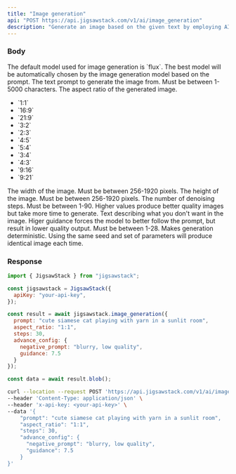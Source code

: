 ```yaml
---
title: "Image generation"
api: "POST https://api.jigsawstack.com/v1/ai/image_generation"
description: "Generate an image based on the given text by employing AI models like Flux, Stable Diffusion, DALL·E, and other top models."
---
```


### Body
<Note>
 The default model used for image generation is `flux`. The best model will be automatically chosen by the image generation model based on the prompt.
<Note> 

<ParamField body="prompt" type="string" required>
  The text prompt to generate the image from. Must be between 1-5000 characters.
</ParamField>

<ParamField body="aspect_ratio" type="string" default="4:3">
  The aspect ratio of the generated image. 
  <ul>
        <li>`1:1`</li>
        <li>`16:9`</li>
        <li>`21:9`</li>
        <li>`3:2`</li>
        <li>`2:3`</li>
        <li>`4:5`</li>
        <li>`5:4`</li>
        <li>`3:4`</li>
        <li>`4:3`</li>
        <li>`9:16`</li>
        <li>`9:21`</li>
  </ul>
</ParamField>

<ParamField body="width" type="number">
  The width of the image. Must be between 256-1920 pixels.
</ParamField>

<ParamField body="height" type="number">
  The height of the image. Must be between 256-1920 pixels.
</ParamField>

<ParamField body="steps" type="number">
  The number of denoising steps. Must be between 1-90. Higher values produce better quality images but take more time to generate.
</ParamField>

<ParamField body="advance_config" type="object">
  <Expandable title="advance_config" defaultOpen="false">
    <ParamField body="negative_prompt" type="string">
      Text describing what you don't want in the image. 
    </ParamField>
    <ParamField body="guidance" type="number">
     Higer guidance forces the model to better follow the prompt, but result in lower quality output. Must be between 1-28.
    </ParamField>
    <ParamField body="seed" type="number">
     Makes generation deterministic. Using the same seed and set of parameters will produce identical image each time.
    </ParamField>

  </Expandable>
</ParamField>

<Snippet file="header.mdx" />

### Response

<RequestExample>

```javascript Node.js
import { JigsawStack } from "jigsawstack";

const jigsawstack = JigsawStack({
  apiKey: "your-api-key",
});

const result = await jigsawstack.image_generation({
  prompt: "cute siamese cat playing with yarn in a sunlit room",
  aspect_ratio: "1:1",
  steps: 30,
  advance_config: {
    negative_prompt: "blurry, low quality",
    guidance: 7.5
  }
});

const data = await result.blob();
```

```bash cURL
curl --location --request POST 'https://api.jigsawstack.com/v1/ai/image_generation' \
--header 'Content-Type: application/json' \
--header 'x-api-key: <your-api-key>' \
--data '{
    "prompt": "cute siamese cat playing with yarn in a sunlit room",
    "aspect_ratio": "1:1",
    "steps": 30,
    "advance_config": {
      "negative_prompt": "blurry, low quality",
      "guidance": 7.5
    }
}'
```

</RequestExample>

<ResponseExample>

</ResponseExample>
